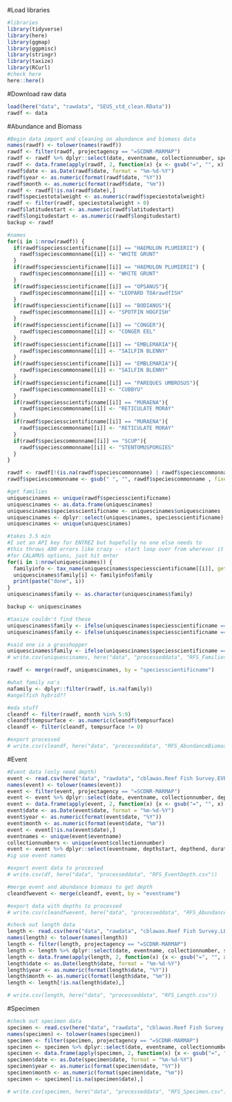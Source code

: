 #Load libraries
```r
#libraries
library(tidyverse)
library(here)
library(ggmap)
library(ggpmisc)
library(stringr)
library(taxize)
library(RCurl)
#check here
here::here()
```

#Download raw data
```r
load(here("data", "rawdata", "SEUS_std_clean.RData"))
rawdf <- data

```

#Abundance and Biomass
```r
#Begin data import and cleaning on abundance and biomass data
names(rawdf) <- tolower(names(rawdf))
rawdf <- filter(rawdf, projectagency == "=SCDNR-MARMAP")
rawdf <- rawdf %>% dplyr::select(date, eventname, collectionnumber, speciescommonname, speciesscientificname, speciescode, numbertotal, speciestotalweight, speciessubweight, specieswgtprocessed, tempsurface, tempbottom, salinitysurface, salinitybottom, sdo, bdo, latitudestart, latitudeend, longitudestart, longitudeend)
rawdf <- data.frame(apply(rawdf, 2, function(x) {x <- gsub("=", "", x) }))
rawdf$date <- as.Date(rawdf$date, format = "%m-%d-%Y")
rawdf$year <- as.numeric(format(rawdf$date, "%Y"))
rawdf$month <- as.numeric(format(rawdf$date, "%m"))
rawdf <- rawdf[!is.na(rawdf$date),]
rawdf$speciestotalweight <- as.numeric(rawdf$speciestotalweight)
rawdf <- filter(rawdf, speciestotalweight > 0)
rawdf$latitudestart <- as.numeric(rawdf$latitudestart)
rawdf$longitudestart <- as.numeric(rawdf$longitudestart)
backup <- rawdf

#names
for(i in 1:nrow(rawdf)) {
  if(rawdf$speciesscientificname[[i]] == "HAEMULON PLUMIERII") {
    rawdf$speciescommonname[[i]] <- "WHITE GRUNT"
  }
  if(rawdf$speciesscientificname[[i]] == "HAEMULON PLUMIERII") {
    rawdf$speciescommonname[[i]] <- "WHITE GRUNT"
  }
  if(rawdf$speciesscientificname[[i]] == "OPSANUS"){
    rawdf$speciescommonname[[i]] <- "LEOPARD TOArawdfISH"
  }
  if(rawdf$speciesscientificname[[i]] == "BODIANUS"){
    rawdf$speciescommonname[[i]] <- "SPOTFIN HOGFISH"
  }
  if(rawdf$speciesscientificname[[i]] == "CONGER"){
    rawdf$speciescommonname[[i]] <- "CONGER EEL"
  }
  if(rawdf$speciesscientificname[[i]] == "EMBLEMARIA"){
    rawdf$speciescommonname[[i]] <- "SAILFIN BLENNY"
  }
  if(rawdf$speciesscientificname[[i]] == "EMBLEMARIA"){
    rawdf$speciescommonname[[i]] <- "SAILFIN BLENNY"
  }
  if(rawdf$speciesscientificname[[i]] == "PAREQUES UMBROSUS"){
    rawdf$speciescommonname[[i]] <- "CUBBYU"
  }
  if(rawdf$speciesscientificname[[i]] == "MURAENA"){
    rawdf$speciescommonname[[i]] <- "RETICULATE MORAY"
  }
  if(rawdf$speciesscientificname[[i]] == "MURAENA"){
    rawdf$speciescommonname[[i]] <- "RETICULATE MORAY"
  }
  if(rawdf$speciescommonname[[i]] == "SCUP"){
    rawdf$speciescommonname[[i]] <- "STENTOMUSPORGIES"
  }
}

rawdf <- rawdf[!(is.na(rawdf$speciescommonname) | rawdf$speciescommonname==""), ]
rawdf$speciescommonname <- gsub(" ", "", rawdf$speciescommonname , fixed = TRUE)

#get families
uniquescinames <- unique(rawdf$speciesscientificname)
uniquescinames <- as.data.frame(uniquescinames)
uniquescinames$speciesscientificname <- uniquescinames$uniquescinames
uniquescinames <- dplyr::select(uniquescinames, speciesscientificname)
uniquescinames <- unique(uniquescinames)

#takes 3.5 min
#I set an API key for ENTREZ but hopefully no one else needs to 
#this throws 400 errors like crazy -- start loop over from wherever it stops to fix
#for CALAMUS options, just hit enter
for(i in 1:nrow(uniquescinames)) {
  familyinfo <- tax_name(uniquescinames$speciesscientificname[[i]], get = 'family', db = 'ncbi')
  uniquescinames$family[i] <- familyinfo$family
  print(paste("done", i))
}
uniquescinames$family <- as.character(uniquescinames$family)

backup <- uniquescinames

#taxize couldn't find these
uniquescinames$family <- ifelse(uniquescinames$speciesscientificname == "HOLOCENTRUS ASCENSIONIS", "Holocentridae", uniquescinames$family)
uniquescinames$family <- ifelse(uniquescinames$speciesscientificname == "RYPTICUS MACULATUS", "Serranidae", uniquescinames$family)

#said one is a grasshopper 
uniquescinames$family <- ifelse(uniquescinames$speciesscientificname == "CALAMUS", "Sparidae", uniquescinames$family)
# write.csv(uniquescinames, here("data", "processeddata", "RFS_Families.csv"))

rawdf <- merge(rawdf, uniquescinames, by = "speciesscientificname")

#what family na's
nafamily <- dplyr::filter(rawdf, is.na(family))
#angelfish hybrid??
```

```r
#eda stuff
cleandf <- filter(rawdf, month %in% 5:9)
cleandf$tempsurface <- as.numeric(cleandf$tempsurface)
cleandf <- filter(cleandf, tempsurface != 0)

#export processed
# write.csv(cleandf, here("data", "processeddata", "RFS_AbundanceBiomass.csv"))
```

#Event
```r
#Event data (only need depth)
event <- read.csv(here("data", "rawdata", "cblawas.Reef Fish Survey.EVENT.2024-01-11T11.18.10.csv"))
names(event) <- tolower(names(event))
event <- filter(event, projectagency == "=SCDNR-MARMAP")
event <- event %>% dplyr::select(date, eventname, collectionnumber, depthstart, depthend, duration)
event <- data.frame(apply(event, 2, function(x) {x <- gsub("=", "", x) }))
event$date <- as.Date(event$date, format = "%m-%d-%Y")
event$year <- as.numeric(format(event$date, "%Y"))
event$month <- as.numeric(format(event$date, "%m"))
event <- event[!is.na(event$date),]
eventnames <- unique(event$eventname)
collectionnumbers <- unique(event$collectionnumber)
event <- event %>% dplyr::select(eventname, depthstart, depthend, duration)
#ig use event names

#export event data to processed
# write.csv(df, here("data", "processeddata", "RFS_EventDepth.csv"))
```

```r
#merge event and abundance biomass to get depth
cleandfwevent <- merge(cleandf, event, by = "eventname")

#export data with depths to processed
# write.csv(cleandfwevent, here("data", "processeddata", "RFS_AbundanceBiomassDepth.csv"))
```

```r
#check out length data
length <- read.csv(here("data", "rawdata", "cblawas.Reef Fish Survey.LENGTHFREQUENCY.2024-01-11T11.19.34.csv"))
names(length) <- tolower(names(length))
length <- filter(length, projectagency == "=SCDNR-MARMAP")
length <- length %>% dplyr::select(date, eventname, collectionnumber, speciescommonname, speciesscientificname, speciescode, lengthunits, lengthtypecode, length, numbermeasure, totalnumber, tempsurface, tempbottom, salinitysurface, salinitybottom, sdo, bdo, latitudestart, latitudeend, longitudestart, longitudeend)
length <- data.frame(apply(length, 2, function(x) {x <- gsub("=", "", x) }))
length$date <- as.Date(length$date, format = "%m-%d-%Y")
length$year <- as.numeric(format(length$date, "%Y"))
length$month <- as.numeric(format(length$date, "%m"))
length <- length[!is.na(length$date),]

# write.csv(length, here("data", "processeddata", "RFS_Length.csv"))
```

#Specimen

```r
#check out specimen data
specimen <- read.csv(here("data", "rawdata", "cblawas.Reef Fish Survey.SPECIMEN.2024-01-11T11.47.58.csv"))
names(specimen) <- tolower(names(specimen))
specimen <- filter(specimen, projectagency == "=SCDNR-MARMAP")
specimen <- specimen %>% dplyr::select(date, eventname, collectionnumber, speciescommonname, speciesscientificname, speciescode, duration, speciestotalweight, len1, len1_type, len2, len2_type, len3, len3_type, len4, len4_type, orglenunits, weight, orgwtunits, estimatedweight, sexdescription, maturitydescription, diseasedesc, baittype, tempsurface, tempbottom, salinitysurface, salinitybottom, sdo, bdo, latitudestart, latitudeend, longitudestart, longitudeend )
specimen <- data.frame(apply(specimen, 2, function(x) {x <- gsub("=", "", x) }))
specimen$date <- as.Date(specimen$date, format = "%m-%d-%Y")
specimen$year <- as.numeric(format(specimen$date, "%Y"))
specimen$month <- as.numeric(format(specimen$date, "%m"))
specimen <- specimen[!is.na(specimen$date),]

# write.csv(specimen, here("data", "processeddata", "RFS_Specimen.csv"))
```

